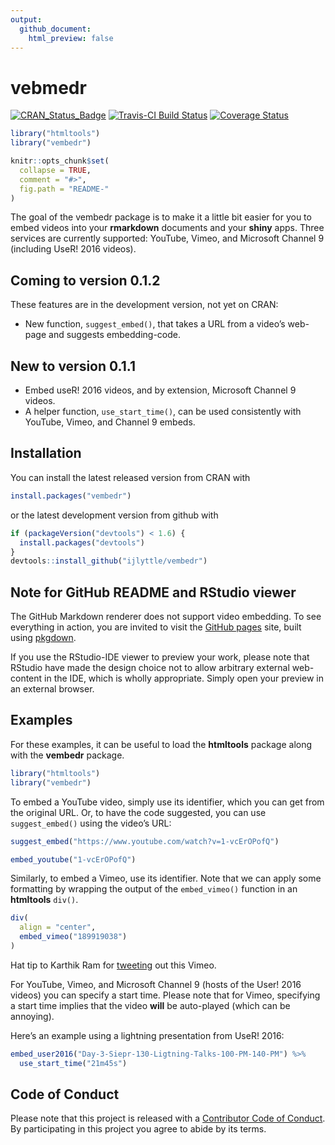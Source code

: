 ```yaml
---
output: 
  github_document:
    html_preview: false
---
```


# vebmedr

[![CRAN_Status_Badge](http://www.r-pkg.org/badges/version/vembedr)](http://cran.r-project.org/package=vembedr)
[![Travis-CI Build Status](https://travis-ci.org/ijlyttle/vembedr.svg?branch=master)](https://travis-ci.org/ijlyttle/vembedr)
[![Coverage Status](https://img.shields.io/codecov/c/github/ijlyttle/vembedr/master.svg)](https://codecov.io/github/ijlyttle/vembedr?branch=master)

```r
library("htmltools")
library("vembedr")

knitr::opts_chunk$set(
  collapse = TRUE,
  comment = "#>",
  fig.path = "README-"
)
```

The goal of the vembedr package is to make it a little bit easier for you to embed videos into your **rmarkdown** documents and your **shiny** apps. Three services are currently supported: YouTube, Vimeo, and Microsoft Channel 9 (including UseR! 2016 videos).

## Coming to version 0.1.2

These features are in the development version, not yet on CRAN:

- New function, `suggest_embed()`, that takes a URL from a video's web-page and suggests embedding-code. 

## New to version 0.1.1

- Embed useR! 2016 videos, and by extension, Microsoft Channel 9 videos.
- A helper function, `use_start_time()`, can be used consistently with YouTube, Vimeo, and Channel 9 embeds.

## Installation

You can install the latest released version from CRAN with

```r
install.packages("vembedr")
```

or the latest development version from github with

```r
if (packageVersion("devtools") < 1.6) {
  install.packages("devtools")
}
devtools::install_github("ijlyttle/vembedr")
```

## Note for GitHub README and RStudio viewer

The GitHub Markdown renderer does not support video embedding. To see everything in action, you are invited to visit the [GitHub pages](http://ijlyttle.github.io/vembedr/) site, built using [pkgdown](http://hadley.github.io/pkgdown/).

If you use the RStudio-IDE viewer to preview your work, please note that RStudio have made the design choice not to allow arbitrary external web-content in the IDE, which is wholly appropriate. Simply open your preview in an external browser.

## Examples

For these examples, it can be useful to load the **htmltools** package along with the **vembedr** package.

```r
library("htmltools")
library("vembedr")
```

To embed a YouTube video, simply use its identifier, which you can get from the original URL. Or, to have the code suggested, you can use `suggest_embed()` using the video's URL:

```r
suggest_embed("https://www.youtube.com/watch?v=1-vcErOPofQ")
```

```r
embed_youtube("1-vcErOPofQ")
```

Similarly, to embed a Vimeo, use its identifier. Note that we can apply some formatting by wrapping the output of the `embed_vimeo()` function in an **htmltools** `div()`.

```r
div(
  align = "center",
  embed_vimeo("189919038")
)
```

Hat tip to Karthik Ram for [tweeting](https://twitter.com/_inundata/status/794616331727294464) out this Vimeo.

For YouTube, Vimeo, and Microsoft Channel 9 (hosts of the User! 2016 videos) you can specify a start time. Please note that for Vimeo, specifying a start time implies that the video **will** be auto-played (which can be annoying).

Here's an example using a lightning presentation from UseR! 2016:

```r
embed_user2016("Day-3-Siepr-130-Ligtning-Talks-100-PM-140-PM") %>% 
  use_start_time("21m45s")
```


## Code of Conduct

Please note that this project is released with a [Contributor Code of Conduct](CONDUCT.md). By participating in this project you agree to abide by its terms.
